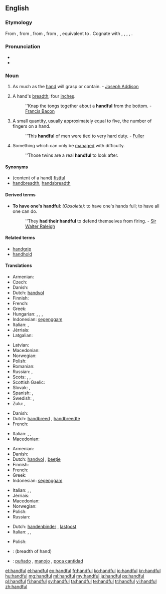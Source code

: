 ==English==

===Etymology===
From {{etyl|enm}}, from {{etyl|ang}} {{term|handful||handful|lang=ang}}, from {{proto|gem-pro|handfullan||handfullō||handfulljô|handful|lang=en}}, from {{etyl|gem-pro|en}} {{recons|handuz||hand|lang=gem-pro}}, {{recons|fullaz||full|lang=gem-pro}}, equivalent to {{compound|hand|full|t2=fullness, plenty}}. Cognate with {{etyl|fy|-}} {{term|hânfol||handful|lang=fy}}, {{etyl|nl|-}} {{term|handvol||handful|lang=nl}}, {{etyl|da|-}} {{term|håndfuld||handful|lang=da}}, {{etyl|sv|-}} {{term|handfull||handfull|lang=sv}}, {{etyl|is|-}} {{term|handfylli||handful|lang=is}}.

===Pronunciation===
* {{audio|en-us-handful.ogg|Audio (US)}}
* {{IPA|/ˈhæn(d)fʊl/|lang=en}}

===Noun===
{{en-noun|pl2=handsful}}

# As much as the [[hand]] will grasp or contain. - [[w:Joseph Addison|Joseph Addison]]
# {{obsolete}} A hand's [[breadth]]; four [[inch]]es.
#: ''Knap the tongs together about a '''handful''' from the bottom. - [[w:Francis Bacon|Francis Bacon]]
# A small quantity, usually approximately equal to five, the number of fingers on a hand.
#: ''This '''handful''' of men were tied to very hard duty. - [[Fuller]]
# Something which can only be [[manage]]d with difficulty.
#: ''Those twins are a real '''handful''' to look after.

====Synonyms====
* (content of a hand) [[fistful]]
* [[handbreadth]], [[handsbreadth]]

====Derived terms====
* '''To have one's handful''': ''(Obsolete):'' to have one's hands full; to have all one can do.
*: ''They '''had their handful''' to defend themselves from firing. - [[w:Sir Walter Raleigh|Sir Walter Raleigh]]

====Related terms====
* [[handgrip]]
* [[handhold]]

====Translations====
{{trans-top|amount held in hand}}
* Armenian: {{t-|hy|բուռ|tr=buṙ}}
* Czech: {{t+|cs|hrst|f}}
* Danish: {{t-|da|håndfuld|c}}
* Dutch: [[handvol]] {{n}}
* Finnish: {{t+|fi|kourallinen}}
* French: {{t+|fr|poignée|f}}
* Greek: {{t+|el|χούφτα|f|tr=choúfta}}
* Hungarian: {{t+|hu|marék}},  {{t-|hu|maréknyi}},  {{t+|hu|marok}},  {{t+|hu|maroknyi}}
* Indonesian: [[genggam|segenggam]]
* Italian: {{t+|it|manciata}},  {{t+|it|pugno}}
* Jèrriais: {{tø|roa-jer|pouongnie|f}}
* Latgalian: {{tø|ltg|sauve}}
{{trans-mid}}
* Latvian: {{t-|lv|sauja}}
* Macedonian: {{t-|mk|грст|m|tr=g'rst}}
* Norwegian: {{t-|no|håndfull|m}}
* Polish: {{t+|pl|garść|f}}
* Romanian: {{t-|ro|mănunchi}}
* Russian: {{t+|ru|горсть|f|tr=gorst'}}, {{t+|ru|пригоршня|f|tr=prigoršn'a}}
* Scots: {{tø|sco|haundfu}}, {{tø|sco|luiffu}}, {{tø|sco|nievefu}}
* Scottish Gaelic: {{t-|gd|làn cròige|f}}
* Slovak: {{t-|sk|hrsť|f}}, {{t-|sk|hŕstka|f}}
* Spanish: {{t+|es|manojo|m}}, {{t-|es|puñado|m}}
* Swedish: {{t+|sv|handfull|c}}, {{t+|sv|näve|c}}
* Zulu: {{t|zu|isandla|c7|c8}}, {{t|zu|ukhweshe|c11|c10}}
{{trans-bottom}}

{{trans-top|breadth of hand}}
* Danish: {{t-|da|håndsbred|c}}
* Dutch: [[handbreed]] {{n}}, [[handbreedte]]
* French: {{t+|fr|manipule}}
{{trans-mid}}
* Italian: {{t+|it|manipolo}},  {{t-|it|gruppetto}},  {{t+|it|pugno}}
* Macedonian: {{t-|mk|грст|m|tr=g'rst}}
{{trans-bottom}}

{{trans-top|small quantity}}
* Armenian: {{t-|hy|բուռ|tr=buṙ}}
* Danish: {{t-|da|håndfuld|c}}
* Dutch: [[handvol]] {{n}}, [[beetje]] {{n}}
* Finnish: {{t+|fi|kourallinen}}
* French: {{t+|fr|poignée|f}}
* Greek: {{t+|el|χούφτα|f|tr=choúfta}}
* Indonesian: [[genggam|segenggam]]
{{trans-mid}}
* Italian: {{t+|it|manciata|f}},  {{t+|it|pugno|m}},  {{t+|it|manipolo}}
* Jèrriais: {{tø|roa-jer|pouongnie|f}}
* Macedonian: {{t-|mk|грст|m|tr=g'rst}}
* Norwegian: {{t-|no|håndfull|m}}
* Polish: {{t+|pl|garść|f}}
* Russian: {{t+|ru|горстка|f|tr=górstka}}
{{trans-bottom}}

{{trans-top|handled with difficulty}}
* Dutch: [[handenbinder]] {{m}}, [[lastpost]]
* Italian: {{t-|it|indisciplinato}},  {{t+|it|irrequieto}},  {{t+|it|birichino}}
{{trans-mid}}
* Polish: {{t-|pl|trudne do zniesienia}}
{{trans-bottom}}

{{checktrans-top}}
* {{ttbc|no}}: {{t-|no|knyttneve|m}} (breadth of hand)
{{trans-mid}}
* {{ttbc|es}}: [[puñado]] {{m}}, [[manojo]] {{m}}, [[poca cantidad]] {{f}}
{{trans-bottom}}

[[et:handful]]
[[el:handful]]
[[eo:handful]]
[[fr:handful]]
[[ko:handful]]
[[io:handful]]
[[kn:handful]]
[[hu:handful]]
[[mg:handful]]
[[ml:handful]]
[[my:handful]]
[[ja:handful]]
[[ps:handful]]
[[pl:handful]]
[[fi:handful]]
[[sv:handful]]
[[ta:handful]]
[[te:handful]]
[[tr:handful]]
[[vi:handful]]
[[zh:handful]]